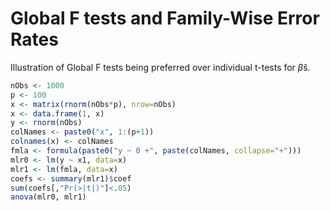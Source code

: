Global F tests and Family-Wise Error Rates
========================================================

Illustration of Global F tests being preferred over individual t-tests for $\hat\beta$s.

```r
nObs <- 1000
p <- 100
x <- matrix(rnorm(nObs*p), nrow=nObs)
x <- data.frame(1, x)
y <- rnorm(nObs)
colNames <- paste0("x", 1:(p+1))
colnames(x) <- colNames
fmla <- formula(paste0("y ~ 0 +", paste(colNames, collapse="+")))
mlr0 <- lm(y ~ x1, data=x)
mlr1 <- lm(fmla, data=x)
coefs <- summary(mlr1)$coef
sum(coefs[,"Pr(>|t|)"]<.05)
anova(mlr0, mlr1)
```

